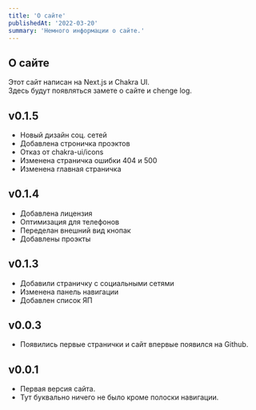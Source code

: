 ```yaml
---
title: 'О сайте'
publishedAt: '2022-03-20'
summary: 'Немного информации о сайте.'
---
```


## О сайте
Этот сайт написан на Next.js и Chakra UI.  
Здесь будут появляться замете о сайте и chenge log.

## v0.1.5
* Новый дизайн соц. сетей
* Добавлена строничка проэктов
* Отказ от chakra-ui/icons
* Изменена страничка ошибки 404 и 500
* Изменена главная страничка

## v0.1.4
* Добавлена лицензия
* Оптимизация для телефонов
* Переделан внешний вид кнопак
* Добавлены проэкты

## v0.1.3
* Добавили страничку с социальными сетями
* Изменена панель навигации
* Добавлен список ЯП

## v0.0.3
* Появились первые странички и сайт впервые появился на Github.

## v0.0.1
* Первая версия сайта.
* Тут буквально ничего не было кроме полоски навигации.
